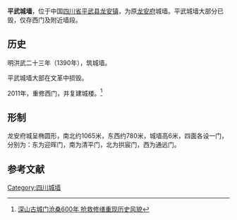 '''平武城墙'''，位于中国[[四川省|四川省]][[平武县|平武县]][[龙安镇|龙安镇]]，为原[[龙安府|龙安府]]城墙。平武城墙大部分已毁，仅存西门及附近墙段。

== 历史 ==
明洪武二十三年（1390年），筑城墙。

平武城墙大部在文革中损毁。

2011年，重修西门，并复建城楼。<ref>[http://roll.sohu.com/20110708/n312793279.shtml 深山古城门沧桑600年 抢救修缮重现历史风貌]</ref>

== 形制 ==
龙安府城呈椭圆形，南北约1065米，东西约780米，城墙高6米，四面各设一门，分别为：东为迎晖门，南为清平门，北为拱宸门，西为通远门。

==参考文献==
{{reflist}}
{{四川省境内的古城墙}}

[[Category:四川城墙|Category:四川城墙]]